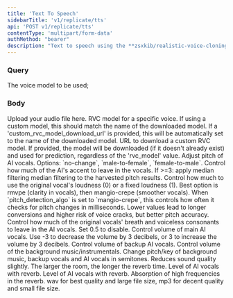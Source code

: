 ```yaml
---
title: 'Text To Speech'
sidebarTitle: 'v1/replicate/tts'
api: 'POST v1/replicate/tts'
contentType: 'multipart/form-data'
authMethod: "bearer"
description: "Text to speech using the **zsxkib/realistic-voice-cloning** AI Model."
---
```


### Query
<ParamField query="model" type="string" default="zsxkib/realistic-voice-cloning" required>
  The voice model to be used; 
</ParamField>

### Body
<ParamField body="song_input" type="file" required>
  Upload your audio file here.
</ParamField>
<ParamField body="rvc_model" type="string" default="Squidward">
RVC model for a specific voice. If using a custom model, this should match the name of the downloaded model. If a 'custom_rvc_model_download_url' is provided, this will be automatically set to the name of the downloaded model.
</ParamField>
<ParamField body="custom_rvc_model_download_url" type="string">
URL to download a custom RVC model. If provided, the model will be downloaded (if it doesn't already exist) and used for prediction, regardless of the 'rvc_model' value.
</ParamField>
<ParamField body="pitch_change" type="string" default="no-change">
Adjust pitch of AI vocals. Options: `no-change`, `male-to-female`, `female-to-male`.
</ParamField>
<ParamField body="index_rate" type="float" default="0.5">
Control how much of the AI's accent to leave in the vocals.
</ParamField>

<ParamField body="filter_raidus" type="int" default="3">
If >=3: apply median filtering median filtering to the harvested pitch results.
</ParamField>

<ParamField body="rms_mix_rate" type="float" default="0.25">
Control how much to use the original vocal's loudness (0) or a fixed loudness (1).
</ParamField>

<ParamField body="pitch_detection_algorithm" type="string" default="rmvpe">
Best option is rmvpe (clarity in vocals), then mangio-crepe (smoother vocals).
</ParamField>

<ParamField body="crepe_hop_length" type="int" default="128">
When `pitch_detection_algo` is set to `mangio-crepe`, this controls how often it checks for pitch changes in milliseconds. Lower values lead to longer conversions and higher risk of voice cracks, but better pitch accuracy.
</ParamField>

<ParamField body="protect" type="float" default="0.33">
Control how much of the original vocals' breath and voiceless consonants to leave in the AI vocals. Set 0.5 to disable.
</ParamField>

<ParamField body="main_vocals_volume_change" type="float" default="10.0">
Control volume of main AI vocals. Use -3 to decrease the volume by 3 decibels, or 3 to increase the volume by 3 decibels.
</ParamField>

<ParamField body="backup_vocals_volume_change" type="float" default="0.0">
Control volume of backup AI vocals.
</ParamField>

<ParamField body="instrumental_volume_change" type="float" default="0.0">
Control volume of the background music/instrumentals.
</ParamField>

<ParamField body="pitch_change_all" type="float" default="0.0">
Change pitch/key of background music, backup vocals and AI vocals in semitones. Reduces sound quality slightly.
</ParamField>

<ParamField body="reverb_size" type="float" default="0.15">
The larger the room, the longer the reverb time.
</ParamField>

<ParamField body="reverb_wetness" type="float" default="0.2">
Level of AI vocals with reverb.
</ParamField>

<ParamField body="reverb_dryness" type="float" default="0.8">
Level of AI vocals with reverb.
</ParamField>

<ParamField body="reverb_damping" type="float" default="0.7">
Absorption of high frequencies in the reverb.
</ParamField>

<ParamField body="output_format" type="string" default="mp3">
wav for best quality and large file size, mp3 for decent quality and small file size.
</ParamField>
